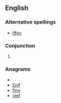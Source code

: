 ==English==
===Alternative spellings===
*[[iffen]]
===Conjunction===
{{en-conj}}
#{{eye dialect|if}}

===Anagrams===
* {{alphagram|efin}}
* [[Enif#English|Enif]]
* [[fine#English|fine]]
* [[nief#English|nief]]